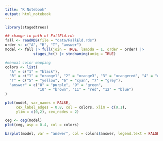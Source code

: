 ```yaml
---
title: "R Notebook"
output: html_notebook
---
```



```r
library(stagedtrees)

## change to path of FallEld.rds 
fall <- readRDS(file = "data/FallEld.rds")
order <- c("A", "R", "T", "answer")
model <- fall |> full(join = TRUE, lambda = 1, order = order) |> 
             stages_hc() |> stndnaming(uniq = TRUE)

#manual color mapping
colors <- list(
  "A" = c("1" = "black"),
  "R" = c("1" = "orange1", "2" = "orange3", "3" = "orangered", "4" = "orangered4"),
  "T" = c("5" = "yellow", "6" = "cyan", "7" = "grey"),
  "answer" = c("8" = "purple", "9" = "green", 
               "10" = "brown", "11" = "red", "12" = "blue")  
)
```

```r
plot(model, var_names = FALSE, 
     cex_label_edges = 0.8, col = colors, xlim = c(0,1),
     ylim = c(0,2), cex_nodes = 2)

```

```r
ceg <- ceg(model)
plot(ceg, asp = 0.4, col = colors)
```


```r
barplot(model, var = "answer", col = colors$answer, legend.text = FALSE)
```
